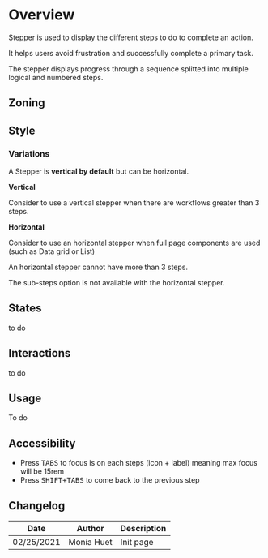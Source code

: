 
<Meta title="Components/Stepper/Overview" />

<FigmaLink href="https://www.figma.com/file/WUVKJmcDHfR7K1q1lYhaHk/?node-id=1%3A5" />


# Overview

Stepper is used to display the different steps to do to complete an action. 

It helps users avoid frustration and successfully complete a primary task.

The stepper displays progress through a sequence splitted into multiple logical and numbered steps.
## Zoning

<FigmaImage
	src="https://www.figma.com/file/ADMhuI0tLeW93pgvKDNH7V/Stepper?node-id=324%3A7"
	alt="zoning image for the stepper"
/>

## Style

### Variations

A Stepper is **vertical by default** but can be horizontal.

**Vertical**

Consider to use a vertical stepper when there are workflows greater than 3 steps.

<FigmaImage
	src="https://www.figma.com/file/WUVKJmcDHfR7K1q1lYhaHk/Stepper?node-id=1%3A742"
	alt="vertical stepper example"
/>

**Horizontal**

Consider to use an horizontal stepper when full page components are used (such as Data grid or List) 

An horizontal stepper cannot have more than 3 steps. 

The sub-steps option is not available with the horizontal stepper.

<FigmaImage
	src="https://www.figma.com/file/WUVKJmcDHfR7K1q1lYhaHk/Stepper?node-id=1%3A717"
	alt="horizontal stepper example"
/>

## States

to do

## Interactions

to do

## Usage

To do

## Accessibility

- Press <kbd>TABS</kbd> to focus is on each steps (icon + label) meaning max focus will be 15rem
- Press <kbd>SHIFT+TABS</kbd> to come back to the previous step

## Changelog

| Date       | Author     | Description |
| ---------- | ---------- | ----------- |
| 02/25/2021 | Monia Huet | Init page   |
